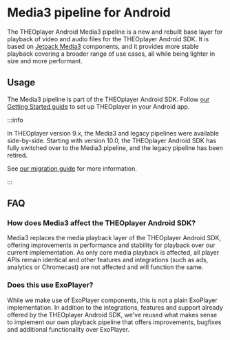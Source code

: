 # Media3 pipeline for Android

The THEOplayer Android Media3 pipeline is a new and rebuilt base layer for playback of video and audio files for the THEOplayer Android SDK.
It is based on [Jetpack Media3](https://developer.android.com/media/media3) components, and it provides more stable playback covering a broader range of use cases, all while being lighter in size and more performant.

## Usage

The Media3 pipeline is part of the THEOplayer Android SDK.
Follow [our Getting Started guide](../../../getting-started/01-sdks/02-android/00-getting-started.mdx)
to set up THEOplayer in your Android app.

:::info

In THEOplayer version 9.x, the Media3 and legacy pipelines were available side-by-side.
Starting with version 10.0, the THEOplayer Android SDK has fully switched over to the Media3 pipeline,
and the legacy pipeline has been retired.

See [our migration guide](../../../getting-started/01-sdks/02-android/03-migrating-to-theoplayer-10.md)
for more information.

:::

## FAQ

### How does Media3 affect the THEOplayer Android SDK?

Media3 replaces the media playback layer of the THEOplayer Android SDK, offering improvements in performance and stability for playback over our current implementation. As only core media playback is affected, all player APIs remain identical and other features and integrations (such as ads, analytics or Chromecast) are not affected and will function the same.

### Does this use ExoPlayer?

While we make use of ExoPlayer components, this is not a plain ExoPlayer implementation. In addition to the integrations, features and support already offered by the THEOplayer Android SDK, we've reused what makes sense to implement our own playback pipeline that offers improvements, bugfixes and additional functionality over ExoPlayer.
